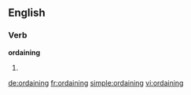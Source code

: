 ==English==

===Verb===
'''ordaining'''

# {{present participle of|[[ordain]]}}

[[de:ordaining]]
[[fr:ordaining]]
[[simple:ordaining]]
[[vi:ordaining]]